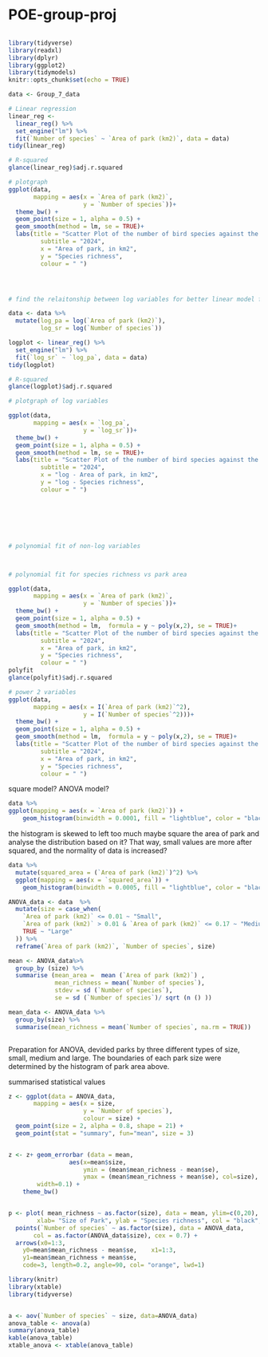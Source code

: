 # POE-group-proj

```r

```

```r
library(tidyverse)
library(readxl)
library(dplyr)
library(ggplot2)
library(tidymodels)
knitr::opts_chunk$set(echo = TRUE)
```

```r
data <- Group_7_data

# Linear regression
linear_reg <- 
  linear_reg() %>%
  set_engine("lm") %>%
  fit(`Number of species` ~ `Area of park (km2)`, data = data)
tidy(linear_reg)

# R-squared
glance(linear_reg)$adj.r.squared

# plotgraph
ggplot(data,
       mapping = aes(x = `Area of park (km2)`,
                     y = `Number of species`))+
  theme_bw() +
  geom_point(size = 1, alpha = 0.5) + 
  geom_smooth(method = lm, se = TRUE)+
  labs(title = "Scatter Plot of the number of bird species against the area of parks",
         subtitle = "2024", 
         x = "Area of park, in km2",
         y = "Species richness",
         colour = " ") 




# find the relaitonship between log variables for better linear model fit

data <- data %>%
  mutate(log_pa = log(`Area of park (km2)`),
         log_sr = log(`Number of species`))

logplot <- linear_reg() %>%
  set_engine("lm") %>%
  fit(`log_sr` ~ `log_pa`, data = data)
tidy(logplot)

# R-squared
glance(logplot)$adj.r.squared

# plotgraph of log variables

ggplot(data,
       mapping = aes(x = `log_pa`,
                     y = `log_sr`))+
  theme_bw() +
  geom_point(size = 1, alpha = 0.5) + 
  geom_smooth(method = lm, se = TRUE)+
  labs(title = "Scatter Plot of the number of bird species against the area of parks",
         subtitle = "2024", 
         x = "log - Area of park, in km2",
         y = "log - Species richness",
         colour = " ") 







# polynomial fit of non-log variables



# polynomial fit for species richness vs park area

ggplot(data,
       mapping = aes(x = `Area of park (km2)`,
                     y = `Number of species`))+
  theme_bw() +
  geom_point(size = 1, alpha = 0.5) + 
  geom_smooth(method = lm,  formula = y ~ poly(x,2), se = TRUE)+
  labs(title = "Scatter Plot of the number of bird species against the area of parks",
         subtitle = "2024", 
         x = "Area of park, in km2",
         y = "Species richness",
         colour = " ") 
polyfit 
glance(polyfit)$adj.r.squared

# power 2 variables
ggplot(data,
       mapping = aes(x = I(`Area of park (km2)`^2),
                     y = I(`Number of species`^2)))+
  theme_bw() +
  geom_point(size = 1, alpha = 0.5) + 
  geom_smooth(method = lm,  formula = y ~ poly(x,2), se = TRUE)+
  labs(title = "Scatter Plot of the number of bird species against the area of parks",
         subtitle = "2024", 
         x = "Area of park, in km2",
         y = "Species richness",
         colour = " ") 
```
square model? ANOVA model? 

```r
data %>%
ggplot(mapping = aes(x = `Area of park (km2)`)) +
    geom_histogram(binwidth = 0.0001, fill = "lightblue", color = "black") 
```
the histogram is skewed to left too much
maybe square the area of park and analyse the distribution based on it? 
That way, small values are more after squared, and the normality of data is increased? 

```r
data %>%
  mutate(squared_area = (`Area of park (km2)`)^2) %>%
  ggplot(mapping = aes(x = `squared_area`)) +
    geom_histogram(binwidth = 0.0005, fill = "lightblue", color = "black")

```
```r

ANOVA_data <- data  %>%
  mutate(size = case_when(
    `Area of park (km2)` <= 0.01 ~ "Small", 
    `Area of park (km2)` > 0.01 & `Area of park (km2)` <= 0.17 ~ "Medium", 
    TRUE ~ "Large"
  )) %>%
  reframe(`Area of park (km2)`, `Number of species`, size)

mean <- ANOVA_data%>%
  group_by (size) %>% 
  summarise (mean_area =  mean (`Area of park (km2)`) ,
             mean_richness = mean(`Number of species`),
             stdev = sd (`Number of species`), 
             se = sd (`Number of species`)/ sqrt (n () ))

mean_data <- ANOVA_data %>%
  group_by(size) %>%
  summarise(mean_richness = mean(`Number of species`, na.rm = TRUE))



```
Preparation for ANOVA, devided parks by three different types of size, small, medium and large. 
The boundaries of each park size were determined by the histogram of park area above. 

summarised statistical values

```r
z <- ggplot(data = ANOVA_data, 
       mapping = aes(x = size,
                     y = `Number of species`),
                     colour = size) +
  geom_point(size = 2, alpha = 0.8, shape = 21) +
  geom_point(stat = "summary", fun="mean", size = 3)


z <- z+ geom_errorbar (data = mean, 
                 aes(x=mean$size, 
                     ymin = (mean$mean_richness - mean$se),
                     ymax = (mean$mean_richness + mean$se), col=size),
		width=0.1) +
    theme_bw()


p <- plot( mean_richness ~ as.factor(size), data = mean, ylim=c(0,20), 
        xlab= "Size of Park", ylab = "Species richness", col = "black", cex = 1) + 
  points(`Number of species` ~ as.factor(size), data = ANOVA_data, 
       col = as.factor(ANOVA_data$size), cex = 0.7) +
  arrows(x0=1:3, 
	y0=mean$mean_richness - mean$se, 	x1=1:3, 
	y1=mean$mean_richness + mean$se,
	code=3, length=0.2, angle=90, col= "orange", lwd=1)

```

```r
library(knitr)
library(xtable)
library(tidyverse)


a <- aov(`Number of species` ~ size, data=ANOVA_data) 
anova_table <- anova(a)
summary(anova_table)
kable(anova_table)
xtable_anova <- xtable(anova_table)
```




